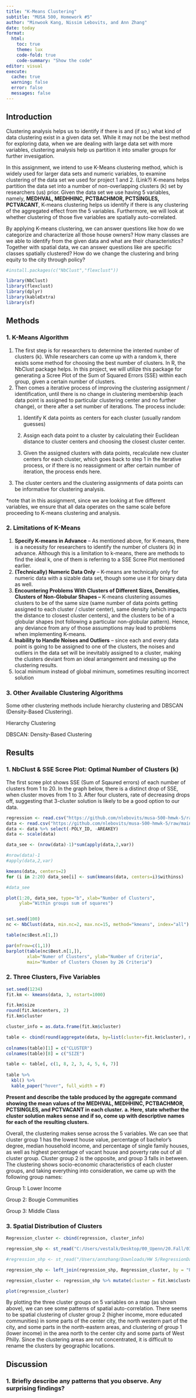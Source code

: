 ```yaml
---
title: "K-Means Clustering"
subtitle: "MUSA 500, Homework #5"
author: "Minwook Kang, Nissim Lebovits, and Ann Zhang"
date: today
format: 
  html:
    toc: true
    theme: lux
    code-fold: true
    code-summary: "Show the code"
editor: visual
execute:
  cache: true
  warning: false
  error: false
  messages: false
---
```


## Introduction

Clustering analysis helps us to identify if there is and (if so,) what kind of data clustering exist in a given data set. While it may not be the best method for exploring data, when we are dealing with large data set with more variables, clustering analysis help us partition it into smaller groups for further invesigation.

In this assignment, we intend to use K-Means clustering method, which is widely used for larger data sets and numeric variables, to examine clustering of the data set we used for project 1 and 2. (Link?) K-means helps partition the data set into a number of non-overlapping clusters (k) set by researchers (us) prior. Given the data set we use having 5 variables, namely, **MEDHVAL, MEDHHINC, PCTBACHMOR, PCTSINGLES, PCTVACANT**, K-means clustering helps us identify if there is any clustering of the aggregated effect from the 5 variables. Furthermore, we will look at whether clustering of those five variables are spatially auto-correlated.

By applying K-means clustering, we can answer questions like how do we categorize and characterize all those house owners? How many classes are we able to identify from the given data and what are their characteristics? Together with spatial data, we can answer questions like are specific classes spatially clustered? How do we change the clustering and bring equity to the city through policy?

```r

#install.packages(c("NbClust","flexclust"))

library(NbClust)
library(flexclust)
library(dplyr)
library(kableExtra)
library(sf)

```

## Methods

### 1. K-Means Algorithm

1.  The first step is for researchers to determine the intented number of clusters (k). While researchers can come up with a random k, there exists some method for choosing the best number of clusters. In R, the NbClust package helps. In this project, we will utilize this package for generating a Scree Plot of the Sum of Squared Errors (SSE) within each group, given a certain number of clusters.
2.  Then comes a iterative process of improving the clustering assignment / identification, until there is no change in clustering membership (each data point is assigned to particular clustering center and no further change), or there after a set number of iterations. The process include:
    1.  Identify K data points as centers for each cluster (usually random guesses)

    2.  Assign each data point to a cluster by calculating their Euclidean distance to cluster centers and choosing the closest cluster center.

    3.  Given the assigned clusters with data points, recalculate new cluster centers for each cluster, which goes back to step 1 in the iterative process, or if there is no reassignment or after certain number of iteration, the process ends here.
3.  The cluster centers and the clustering assignments of data points can be informative for clustering analysis.

\*note that in this assignment, since we are looking at five different variables, we ensure that all data operates on the same scale before proceeding to K-means clustering and analysis.

### 2. Limitations of K-Means

1.  **Specify K-means in Advance** -- As mentioned above, for K-means, there is a necessity for researchers to identify the number of clusters (k) in advance. Although this is a limitation to k-means, there are methods to find the ideal k, one of them is referring to a SSE Scree Plot mentioned earlier.
2.  **(Technically) Numeric Data Only** -- K-means are technically only for numeric data with a sizable data set, though some use it for binary data as well.
3.  **Encountering Problems With Clusters of Different Sizes, Densities, Clusters of Non-Globular Shapes --** K-means clustering assumes clusters to be of the same size (same number of data points getting assigned to each cluster / cluster center), same density (which impacts the distance to closest cluster centers), and the clusters to be of a globular shapes (not following a particular non-globular pattern). Hence, any deviance from any of those assumptions may lead to problems when implementing K-means.
4.  **Inability to Handle Noises and Outliers** -- since each and every data point is going to be assigned to one of the clusters, the noises and outliers in the data set will be inevitably assigned to a cluster, making the clusters deviant from an ideal arrangement and messing up the clustering results.
5.  local minimum instead of global minimum, sometimes resulting incorrect solution

### 3. Other Available Clustering Algorithms

Some other clustering methods include hierarchy clustering and DBSCAN (Density-Based Clustering).

Hierarchy Clustering

DBSCAN: Density-Based Clustering

## Results

### **1.  NbClust & SSE Scree Plot: Optimal Number of Clusters (k)**

The first scree plot shows SSE (Sum of Sqaured errors) of each number of clusters from 1 to 20. In the graph below, there is a distinct drop of SSE, when cluster moves from 1 to 3. After four clusters, rate of decreasing drops off, suggesting that 3-cluster solution is likely to be a good option to our data.

```r

regression <- read.csv("https://github.com/nlebovits/musa-500-hmwk-5/raw/main/data/RegressionData.csv") 
data <- read.csv("https://github.com/nlebovits/musa-500-hmwk-5/raw/main/data/RegressionData.csv") 
data <- data %>% select(-POLY_ID, -AREAKEY) 
data <- scale(data)

data_see <- (nrow(data)-1)*sum(apply(data,2,var))

#nrow(data)-1
#apply(data,2,var)

kmeans(data, centers=2)
for (i in 2:20) data_see[i] <- sum(kmeans(data, centers=i)$withinss)

#data_see

plot(1:20, data_see, type="b", xlab="Number of Clusters",
     ylab="Within groups sum of squares")


set.seed(100)
nc <- NbClust(data, min.nc=2, max.nc=15, method="kmeans", index="all")

table(nc$Best.n[1,])

par(mfrow=c(1,1)) 
barplot(table(nc$Best.n[1,]),
        xlab="Numer of Clusters", ylab="Number of Criteria",
        main="Number of Clusters Chosen by 26 Criteria")

```

### **2. Three Clusters, Five Variables**

```r

set.seed(1234)
fit.km <- kmeans(data, 3, nstart=1000)

fit.km$size
round(fit.km$centers, 2)
fit.km$cluster

cluster_info = as.data.frame(fit.km$cluster)

table <- cbind(round(aggregate(data, by=list(cluster=fit.km$cluster), mean),1),fit.km$size)
 
colnames(table)[1] = c("CLUSTER")
colnames(table)[8] = c("SIZE")

table <- table[, c(1, 8, 2, 3, 4, 5, 6, 7)]
  
table %>%
  kbl() %>%
  kable_paper("hover", full_width = F)

```

**Present and describe the table produced by the aggregate command showing the mean values of the MEDHVAL, MEDHHINC, PCTBACHMOR, PCTSINGLES, and PCTVACANT in each cluster.** **a. Here, state whether the cluster solution makes sense and if so, come up with descriptive names for each of the resulting clusters.**

Overall, the clustering makes sense across the 5 variables. We can see that cluster group 1 has the lowest house value, percentage of bachelor's degree, median household income, and percentage of single family houses, as well as highest percentage of vacant house and poverty rate out of all cluster group. Cluster group 2 is the opposite, and group 3 falls in between. The clustering shows socio-economic characteristics of each cluster groups, and taking everything into consideration, we came up with the following group names:

Group 1: Lower Income

Group 2: Bougie Communities

Group 3: Middle Class

### **3. Spatial Distribution of Clusters** 

```r

Regression_cluster <- cbind(regression, cluster_info)

regression_shp <- st_read("C:/Users/vestalk/Desktop/00_Upenn/20.Fall/03.MUSA 5000 Spatial Statistics and Data Analysis/Assignment/HW 5/RegressionData.shp") 

#regression_shp <- st_read("/Users/annzhang/Downloads/HW 5/RegressionData.shp") 

regression_shp <- left_join(regression_shp, Regression_cluster, by = "POLY_ID") %>% st_as_sf()

regression_cluster <- regression_shp %>% mutate(cluster = fit.km$cluster) %>% dplyr::select(cluster)

plot(regression_cluster)

```

By plotting the three cluster groups on 5 variables on a map (as shown above), we can see some patterns of spatial auto-correlation. There seems to be spatial clustering of cluster group 2 (higher income, more educated communities) in some parts of the center city, the north western part of the city, and some parts in the north-eastern areas, and clustering of group 1 (lower income) in the area north to the center city and some parts of West Philly. Since the clustering areas are not concentrated, it is difficult to rename the clusters by geographic locations.

## Discussion

### **1. Briefly describe any patterns that you observe. Any surprising findings?**
